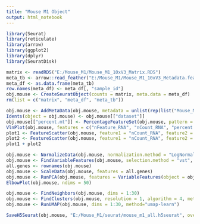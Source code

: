 ```yaml
---
title: "Mouse M1 Object"
output: html_notebook
---
```


```r

library(Seurat)
library(reticulate)
library(arrow)
library(ggplot2)
library(dplyr)
library(SeuratDisk)

matrix <- readRDS("E:/Mouse_M1/Mouse_M1_10xV3_Matrix.RDS")
meta_tb <- arrow::read_feather("E:/Mouse_M1/Mouse_M1_10xV3_Metadata.feather")
meta_df <- as.data.frame(meta_tb)
row.names(meta_df) <- meta_df[, "sample_id"]
obj.mouse <- CreateSeuratObject(counts = matrix, meta.data = meta_df)
rm(list = c("matrix", "meta_df", "meta_tb"))

```


```r

obj.mouse <- AddMetaData(obj.mouse, metadata = unlist(rep(list("Mouse_M1"), ncol(obj.mouse))), col.name = "dataset")
Idents(object = obj.mouse) <- obj.mouse[["dataset"]]
obj.mouse[["percent.mt"]] <- PercentageFeatureSet(obj.mouse, pattern = "^mt-")
VlnPlot(obj.mouse, features = c("nFeature_RNA", "nCount_RNA", "percent.mt"), ncol = 3)
plot1 <- FeatureScatter(obj.mouse, feature1 = "nCount_RNA", feature2 = "percent.mt")
plot2 <- FeatureScatter(obj.mouse, feature1 = "nCount_RNA", feature2 = "nFeature_RNA")
plot1 + plot2

```


```r

obj.mouse <- NormalizeData(obj.mouse, normalization.method = "LogNormalize", scale.factor = 10000)
obj.mouse <- FindVariableFeatures(obj.mouse, selection.method = "vst", nfeatures = 3000)
all.genes <- rownames(obj.mouse)
obj.mouse <- ScaleData(obj.mouse, features = all.genes)
obj.mouse <- RunPCA(obj.mouse, features = VariableFeatures(object = obj.mouse))
ElbowPlot(obj.mouse, ndims = 50)

```


```r

obj.mouse <- FindNeighbors(obj.mouse, dims = 1:30)
obj.mouse <- FindClusters(obj.mouse, resolution = 1, algorithm = 4, method = "igraph")
obj.mouse <- RunUMAP(obj.mouse, dims = 1:30, method="umap-learn")

```


```r

SaveH5Seurat(obj.mouse, "E:/Mouse_M1/seurat/mouse_m1_all.h5seurat", overwrite = TRUE, verbose = TRUE)

```

